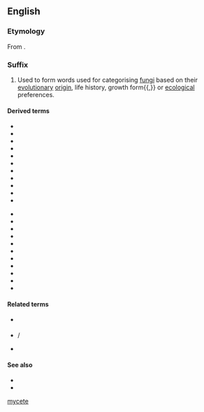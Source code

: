 {{also|mycete|mycète}}
==English==

===Etymology===
From {{bor|en|grc|μύκης|t=mushroom, fungus, mushroom-shaped objects}}.

===Suffix===
{{head|en|suffix}}

# {{lb|en|biology|mycology}} Used to form words used for categorising [[fungi]] based on their [[evolutionary]] [[origin]], life history, growth form{{,}} or [[ecological]] preferences.

====Derived terms====
{{suffixsee|en}}
<!--Many of the terms below are not yet available via the "suffixsee|en" call; this will be fixed eventually; allow them to remain visible here until then.-->
{{rel-top|terms with suffix ''-mycete''}}
* {{l|en|allomycete}}
* {{l|en|ascomycete}}
* {{l|en|basidiomycete}}
* {{l|en|coelomycetes}}
* {{l|en|chytridiomycetes}}
* {{l|en|discomycete}}
* {{l|en|deuteromycete}}
* {{l|en|gasteromycete}}
* {{l|en|heterobasidiomycete}}
* {{l|en|homobasidiomycete}}
* {{l|en|hyphomycete}}
{{rel-mid}}
* {{l|en|monoblepharidomycetes}}
* {{l|en|myxomycete}}
* {{l|en|oomycete}}
* {{l|en|phycomycete}}
* {{l|en|phytomycete}}
* {{l|en|plectomycete}}
* {{l|en|pyrenomycete}}
* {{l|en|trichomycete}}
* {{l|en|urediniomycete}}
* {{l|en|ustilaginomycete}}
* {{l|en|zygomycete}}
{{rel-bottom}}

====Related terms====
* {{l|en|mycete#Noun}} {{lb|en|back-formed noun counterpart to the prefix}}
* {{l|en|myc-#Prefix}} / {{l|en|myco-#Prefix}}
* {{l|en|-myces#Suffix}}

====See also====
* {{l|en|-phyte}}
* {{l|en|-zoan}}

[[Category:English suffixes|mycete]]
